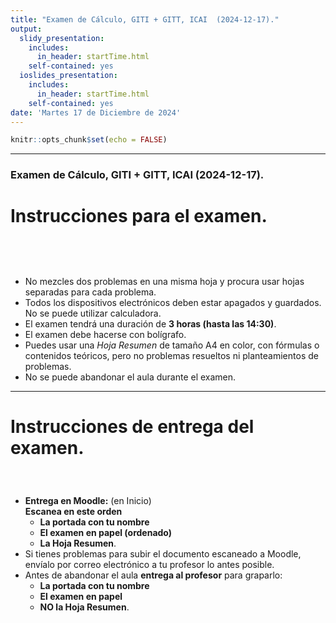 ```yaml
---
title: "Examen de Cálculo, GITI + GITT, ICAI  (2024-12-17)."
output:
  slidy_presentation: 
    includes:
      in_header: startTime.html
    self-contained: yes
  ioslides_presentation:
    includes:
      in_header: startTime.html
    self-contained: yes
date: 'Martes 17 de Diciembre de 2024'
---
```


```r
knitr::opts_chunk$set(echo = FALSE)
```

---

### Examen de Cálculo, GITI + GITT, ICAI  (2024-12-17).

<h1>Instrucciones para el examen.</h1>

<h1 style ="font-size: 400%;"><div id="txt1" ></div></h1>

 + No mezcles dos problemas en una misma hoja y procura usar hojas separadas para cada problema.
 + Todos los dispositivos electrónicos deben estar apagados y guardados. No se puede utilizar calculadora.
 + El examen tendrá una duración de **3 horas (hasta las 14:30)**.
 + El examen debe hacerse con bolígrafo.
 + Puedes usar una *Hoja Resumen* de tamaño A4 en color, con fórmulas o contenidos teóricos, pero no problemas resueltos ni planteamientos de problemas.
 + No se puede abandonar el aula durante el examen. 

---

<h1> Instrucciones de entrega del examen.</h1>

<h1 style ="font-size: 300%;"><div id="txt2"></div></h1>

 + **Entrega en Moodle:** (en Inicio)  
  **Escanea en este orden** 
    + **La portada con tu nombre**
    + **El examen en papel (ordenado)**  
    + **La Hoja Resumen**.  
 + Si tienes problemas para subir el documento escaneado a Moodle, envíalo por correo electrónico a tu profesor lo antes posible. 
 + Antes de abandonar el aula **entrega al profesor** para graparlo:
    + **La portada con tu nombre**
    + **El examen en papel**  
    + **NO la Hoja Resumen**.
